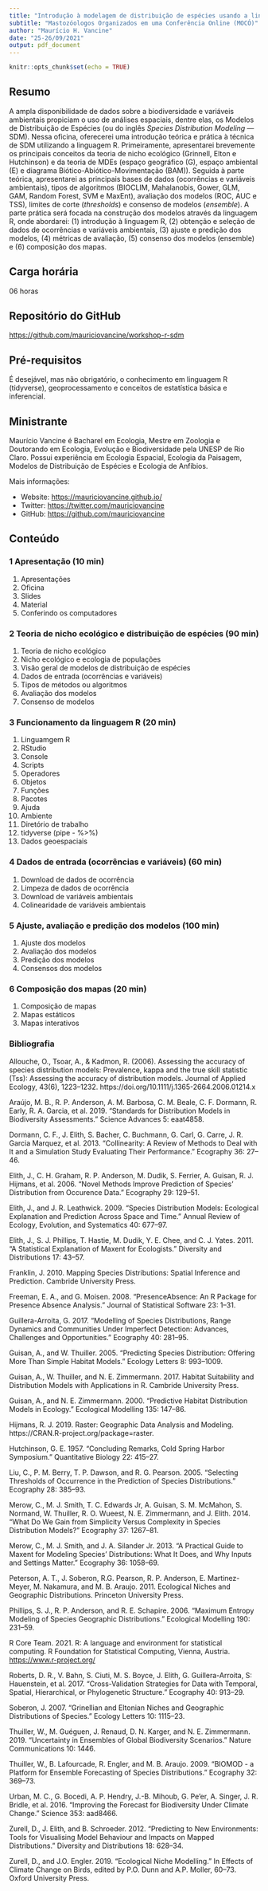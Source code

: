 ```yaml
---
title: "Introdução à modelagem de distribuição de espécies usando a linguagem R"
subtitle: "Mastozóologos Organizados em uma Conferência Online (MOCÓ)"
author: "Maurício H. Vancine"
date: "25-26/09/2021"
output: pdf_document
---
```


```r
knitr::opts_chunk$set(echo = TRUE)
```

## Resumo

A ampla disponibilidade de dados sobre a biodiversidade e variáveis ambientais propiciam o uso de análises espaciais, dentre elas, os Modelos de Distribuição de Espécies (ou do inglês *Species Distribution Modeling* — SDM). Nessa oficina, oferecerei uma introdução teórica e prática à técnica de SDM utilizando a linguagem R. Primeiramente, apresentarei brevemente os principais conceitos da teoria de nicho ecológico (Grinnell, Elton e Hutchinson) e da teoria de MDEs (espaço geográfico (G), espaço ambiental (E) e diagrama Biótico-Abiótico-Movimentação (BAM)). Seguida à parte teórica, apresentarei as principais bases de dados (ocorrências e variáveis ambientais), tipos de algoritmos (BIOCLIM, Mahalanobis, Gower, GLM, GAM, Random Forest, SVM e MaxEnt), avaliação dos modelos (ROC, AUC e TSS), limites de corte (*thresholds*) e consenso de modelos (*ensemble*). A parte prática será focada na construção dos modelos através da linguagem R, onde abordarei: (1) introdução à linguagem R, (2) obtenção e seleção de dados de ocorrências e variáveis ambientais, (3) ajuste e predição dos modelos, (4) métricas de avaliação, (5) consenso dos modelos (ensemble) e (6) composição dos mapas.

## Carga horária

06 horas

## Repositório do GitHub

[https://github.com/mauriciovancine/workshop-r-sdm](https://github.com/mauriciovancine/workshop-r-sdm)

## Pré-requisitos

É desejável, mas não obrigatório, o conhecimento em linguagem R (tidyverse), geoprocessamento e conceitos de estatística básica e inferencial.

## Ministrante

Maurício Vancine é Bacharel em Ecologia, Mestre em Zoologia e Doutorando em Ecologia, Evolução e Biodiversidade pela UNESP de Rio Claro. Possui experiência em Ecologia Espacial, Ecologia da Paisagem, Modelos de Distribuição de Espécies e Ecologia de Anfíbios.

Mais informações:

- Website: [https://mauriciovancine.github.io/](https://mauriciovancine.github.io/) 
- Twitter: [https://twitter.com/mauriciovancine](https://twitter.com/mauriciovancine)
- GitHub: [https://github.com/mauriciovancine](https://github.com/mauriciovancine)

## Conteúdo

### 1 Apresentação (10 min)

1. Apresentações
1. Oficina
1. Slides
1. Material
1. Conferindo os computadores

### 2 Teoria de nicho ecológico e distribuição de espécies (90 min)

1. Teoria de nicho ecológico
1. Nicho ecológico e ecologia de populações
1. Visão geral de modelos de distribuição de espécies
1. Dados de entrada (ocorrências e variáveis)
1. Tipos de métodos ou algoritmos
1. Avaliação dos modelos
1. Consenso de modelos

### 3 Funcionamento da linguagem R (20 min)

1. Linguamgem R 
1. RStudio 
1. Console
1. Scripts
1. Operadores
1. Objetos 
1. Funções
1. Pacotes
1. Ajuda
1. Ambiente
1. Diretório de trabalho
1. tidyverse (pipe - %>%)
1. Dados geoespaciais

### 4 Dados de entrada (ocorrências e variáveis) (60 min)

1. Download de dados de ocorrência
1. Limpeza de dados de ocorrência
1. Download de variáveis ambientais
1. Colinearidade de variáveis ambientais

### 5 Ajuste, avaliação e predição dos modelos (100 min)

1. Ajuste dos modelos
1. Avaliação dos modelos
1. Predição dos modelos
1. Consensos dos modelos

### 6 Composição dos mapas (20 min)

1. Composição de mapas
1. Mapas estáticos
1. Mapas interativos

### Bibliografia

Allouche, O., Tsoar, A., & Kadmon, R. (2006). Assessing the accuracy of species distribution models: Prevalence, kappa and the true skill statistic (Tss): Assessing the accuracy of distribution models. Journal of Applied Ecology, 43(6), 1223–1232. https://doi.org/10.1111/j.1365-2664.2006.01214.x

Araújo, M. B., R. P. Anderson, A. M. Barbosa, C. M. Beale, C. F. Dormann, R. Early, R. A. Garcia, et al. 2019. “Standards for Distribution Models in Biodiversity Assessments.” Science Advances 5: eaat4858.

Dormann, C. F., J. Elith, S. Bacher, C. Buchmann, G. Carl, G. Carre, J. R. Garcia Marquez, et al. 2013. “Collinearity: A Review of Methods to Deal with It and a Simulation Study Evaluating Their Performance.” Ecography 36: 27–46.

Elith, J., C. H. Graham, R. P. Anderson, M. Dudik, S. Ferrier, A. Guisan, R. J. Hijmans, et al. 2006. “Novel Methods Improve Prediction of Species’ Distribution from Occurence Data.” Ecography 29: 129–51.

Elith, J., and J. R. Leathwick. 2009. “Species Distribution Models: Ecological Explanation and Prediction Across Space and Time.” Annual Review of Ecology, Evolution, and Systematics 40: 677–97.

Elith, J., S. J. Phillips, T. Hastie, M. Dudik, Y. E. Chee, and C. J. Yates. 2011. “A Statistical Explanation of Maxent for Ecologists.” Diversity and Distributions 17: 43–57.

Franklin, J. 2010. Mapping Species Distributions: Spatial Inference and Prediction. Cambride University Press.

Freeman, E. A., and G. Moisen. 2008. “PresenceAbsence: An R Package for Presence Absence Analysis.” Journal of Statistical Software 23: 1–31.

Guillera-Arroita, G. 2017. “Modelling of Species Distributions, Range Dynamics and Communities Under Imperfect Detection: Advances, Challenges and Opportunities.” Ecography 40: 281–95.

Guisan, A., and W. Thuiller. 2005. “Predicting Species Distribution: Offering More Than Simple Habitat Models.” Ecology Letters 8: 993–1009.

Guisan, A., W. Thuiller, and N. E. Zimmermann. 2017. Habitat Suitability and Distribution Models with Applications in R. Cambride University Press.

Guisan, A., and N. E. Zimmermann. 2000. “Predictive Habitat Distribution Models in Ecology.” Ecological Modelling 135: 147–86.

Hijmans, R. J. 2019. Raster: Geographic Data Analysis and Modeling. https://CRAN.R-project.org/package=raster.

Hutchinson, G. E. 1957. “Concluding Remarks, Cold Spring Harbor Symposium.” Quantitative Biology 22: 415–27.

Liu, C., P. M. Berry, T. P. Dawson, and R. G. Pearson. 2005. “Selecting Thresholds of Occurrence in the Prediction of Species Distributions.” Ecography 28: 385–93.

Merow, C., M. J. Smith, T. C. Edwards Jr, A. Guisan, S. M. McMahon, S. Normand, W. Thuiller, R. O. Wueest, N. E. Zimmermann, and J. Elith. 2014. “What Do We Gain from Simplicity Versus Complexity in Species Distribution Models?” Ecography 37: 1267–81.

Merow, C., M. J. Smith, and J. A. Silander Jr. 2013. “A Practical Guide to Maxent for Modeling Species’ Distributions: What It Does, and Why Inputs and Settings Matter.” Ecography 36: 1058–69.

Peterson, A. T., J. Soberon, R.G. Pearson, R. P. Anderson, E. Martinez-Meyer, M. Nakamura, and M. B. Araujo. 2011. Ecological Niches and Geographic Distributions. Princeton University Press.

Phillips, S. J., R. P. Anderson, and R. E. Schapire. 2006. “Maximum Entropy Modeling of Species Geographic Distributions.” Ecological Modelling 190: 231–59.

R Core Team. 2021. R: A language and environment for statistical computing. R Foundation for Statistical Computing, Vienna, Austria. [https://www.r-project.org/](https://www.r-project.org/)

Roberts, D. R., V. Bahn, S. Ciuti, M. S. Boyce, J. Elith, G. Guillera-Arroita, S: Hauenstein, et al. 2017. “Cross-Validation Strategies for Data with Temporal, Spatial, Hierarchical, or Phylogenetic Structure.” Ecography 40: 913–29.

Soberon, J. 2007. “Grinellian and Eltonian Niches and Geographic Distributions of Species.” Ecology Letters 10: 1115–23.

Thuiller, W., M. Guéguen, J. Renaud, D. N. Karger, and N. E. Zimmermann. 2019. “Uncertainty in Ensembles of Global Biodiversity Scenarios.” Nature Communications 10: 1446.

Thuiller, W., B. Lafourcade, R. Engler, and M. B. Araujo. 2009. “BIOMOD - a Platform for Ensemble Forecasting of Species Distributions.” Ecography 32: 369–73.

Urban, M. C., G. Bocedi, A. P. Hendry, J.-B. Mihoub, G. Pe’er, A. Singer, J. R. Bridle, et al. 2016. “Improving the Forecast for Biodiversity Under Climate Change.” Science 353: aad8466.

Zurell, D., J. Elith, and B. Schroeder. 2012. “Predicting to New Environments: Tools for Visualising Model Behaviour and Impacts on Mapped Distributions.” Diversity and Distributions 18: 628–34.

Zurell, D., and J.O. Engler. 2019. “Ecological Niche Modelling.” In Effects of Climate Change on Birds, edited by P.O. Dunn and A.P. Moller, 60–73. Oxford University Press.
